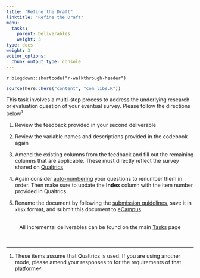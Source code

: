 ```yaml
---
title: "Refine the Draft"
linktitle: "Refine the Draft"
menu:
  tasks:
    parent: Deliverables
    weight: 3
type: docs
weight: 3
editor_options: 
  chunk_output_type: console
---
```


`r blogdown::shortcode("r-walkthrough-header")`

```r
source(here::here("content", "com_libs.R"))
```

<style>
ul {
    margin-left: 1.5em
}
</style>

This task involves a multi-step process to address the underlying research or evaluation question of your eventual survey. Please follow the directions below^[These items assume that Qualtrics is used. If you are using another mode, please amend your responses to for the requirements of that platform]

1. Review the feedback provided in your second deliverable

2. Review the variable names and descriptions provided in the codebook again

3. Amend the existing columns from the feedback and fill out the remaining columns that are applicable. These must directly reflect the survey shared on [ Qualtrics](https://wvu.qualtrics.com) 

4. Again consider [auto-numbering](https://www.qualtrics.com/support/survey-platform/survey-module/survey-tools/auto-number-questions/) your questions to renumber them in order. Then make sure to update the **Index** column with the item number provided in Qualtrics

5. Rename the document by following the [submission guidelines](/tasks/#submission-formatting), save it in `xlsx` format, and submit this document to <a target="_blank" href="https://ecampus.wvu.edu/">eCampus</a><br><br>

<center>
<p id="rounded_corners">
All incremental deliverables can be found on the main <a href="/tasks/#deliverables">Tasks</a> page
<p>
</center>

<br />
